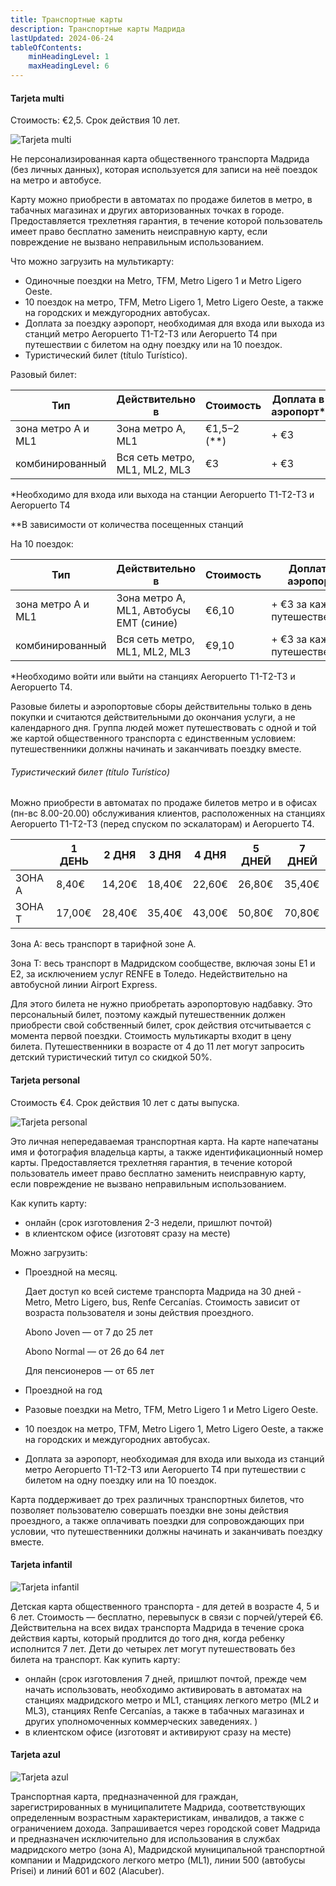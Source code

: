 ```yaml
---
title: Транспортные карты
description: Транспортные карты Мадрида
lastUpdated: 2024-06-24
tableOfContents:
    minHeadingLevel: 1
    maxHeadingLevel: 6
---
```





<LinkCard title="Карты метро" href="https://www.metromadrid.es/es/viaja-en-metro/plano-de-metro-de-madrid" />

<LinkCard title="Карта тарифных зон" href="https://crtm.es/billetes-y-tarifas/zonas-tarifarias/?zona=A&lang=es" />

<LinkCard title="Карта электричек Cercanías" href="https://www.crtm.es/media/14apxtll/cercanias.pdf" />


#### Tarjeta multi
Стоимость: €2,5. Срок действия 10 лет.

![Tarjeta multi](../../../assets/images/tarjeta_multi.png)

Не персонализированная карта общественного транспорта Мадрида (без личных данных),
которая используется для записи на неё поездок на метро и автобусе.

Карту можно приобрести в автоматах по продаже билетов в метро, в табачных магазинах и других авторизованных точках в городе.
Предоставляется трехлетняя гарантия, в течение которой пользователь имеет право бесплатно заменить неисправную карту,
если повреждение не вызвано неправильным использованием.

Что можно загрузить на мультикарту:
- Одиночные поездки на Metro, TFM, Metro Ligero 1 и Metro Ligero Oeste.
- 10 поездок на метро, TFM, Metro Ligero 1, Metro Ligero Oeste, а также на городских и междугородних автобусах.
- Доплата за поездку аэропорт, необходимая для входа или выхода из станций метро Aeropuerto T1-T2-T3 или Aeropuerto T4
при путешествии с билетом на одну поездку или на 10 поездок.
- Туристический билет (título Turístico).

Разовый билет:


| Тип  | Действительно в | Стоимость | Доплата в аэропорт* |
| ------------- | ------------- | ------------- | ------------- |
| зона метро А и ML1  | Зона метро A, ML1 | €1,5–2 (**) | + €3 |
| комбинированный  | Вся сеть метро, ML1, ML2, ML3 | €3 | + €3 |

*Необходимо для входа или выхода на станции Aeropuerto T1-T2-T3 и Aeropuerto T4

**В зависимости от количества посещенных станций

На 10 поездок:

| Тип  | Действительно в | Стоимость | Доплата в аэропорт* |
| ------------- | ------------- | ------------- | ------------- |
| зона метро А и ML1  | Зона метро A, ML1, Автобусы ЕМТ (синие)  | €6,10 | + €3 за каждого путешественника |
| комбинированный  | Вся сеть метро, ML1, ML2, ML3 | €9,10 | + €3 за каждого путешественника |

*Необходимо войти или выйти на станциях Aeropuerto T1-T2-T3 и Aeropuerto T4.

Разовые билеты и аэропортовые сборы действительны только в день покупки и считаются действительными до окончания услуги,
а не календарного дня.
Группа людей может путешествовать с одной и той же картой общественного транспорта с единственным условием:
путешественники должны начинать и заканчивать поездку вместе.


###### Туристический билет (título Turístico)


Можно приобрести в автоматах по продаже билетов метро и в офисах (пн-вс 8.00-20.00) обслуживания клиентов,
расположенных на станциях Aeropuerto T1-T2-T3 (перед спуском по эскалаторам) и Aeropuerto T4.

| | 1 ДЕНЬ | 2 ДНЯ | 3 ДНЯ | 4 ДНЯ | 5 ДНЕЙ | 7 ДНЕЙ |
| ------ | ------- | ------ | ------- | ------ | ------- | ------- |
| ЗОНА А | 8,40€ | 14,20€ | 18,40€ | 22,60€ | 26,80€ | 35,40€ |
| ЗОНА T | 17,00€ | 28,40€ | 35,40€ | 43,00€ | 50,80€ | 70,80€ |

Зона A: весь транспорт в тарифной зоне A.

Зона T: весь транспорт в Мадридском сообществе, включая зоны E1 и E2, за исключением услуг RENFE в Толедо.
Недействительно на автобусной линии Airport Express.

Для этого билета не нужно приобретать аэропортовую надбавку.
Это персональный билет, поэтому каждый путешественник должен приобрести свой собственный билет,
срок действия отсчитывается с момента первой поездки. Стоимость мультикарты входит в цену билета.
Путешественники в возрасте от 4 до 11 лет могут запросить детский туристический титул со скидкой 50%.


#### Tarjeta personal
Стоимость €4. Срок действия 10 лет с даты выпуска.

![Tarjeta personal](../../../assets/images/tarjeta_personal.png)

Это личная непередаваемая транспортная карта.
На карте напечатаны имя и фотография владельца карты, а также идентификационный номер карты.
Предоставляется трехлетняя гарантия, в течение которой пользователь имеет право бесплатно заменить неисправную карту,
если повреждение не вызвано неправильным использованием.

Как купить карту:
- онлайн (срок изготовления 2-3 недели, пришлют почтой)
- в клиентском офисе (изготовят сразу на месте)

Можно загрузить:
- Проездной на месяц.

    Дает доступ ко всей системе транспорта Мадрида на 30 дней - Metro, Metro Ligero, bus, Renfe Cercanías.
    Стоимость зависит от возраста пользователя и зоны действия проездного.

    Abono Joven — от 7 до 25 лет

    Abono Normal — от 26 до 64 лет

    Для пенсионеров — от 65 лет

- Проездной на год
- Разовые поездки на Metro, TFM, Metro Ligero 1 и Metro Ligero Oeste.
- 10 поездок на метро, TFM, Metro Ligero 1, Metro Ligero Oeste, а также на городских и междугородних автобусах.
- Доплата за аэропорт, необходимая для входа или выхода из станций метро Aeropuerto T1-T2-T3 или Aeropuerto T4
при путешествии с билетом на одну поездку или на 10 поездок.

Карта поддерживает до трех различных транспортных билетов, что позволяет пользователю совершать поездки вне зоны действия
проездного, а также оплачивать поездки для сопровождающих при условии, что путешественники должны начинать и заканчивать поездку
вместе.



#### Tarjeta infantil

![Tarjeta infantil](../../../assets/images/tarjeta_infantil.png)

Детская карта общественного транспорта - для детей в возрасте 4, 5 и 6 лет.
Стоимость — бесплатно, перевыпуск в связи с порчей/утерей €6.
Действительна на всех видах транспорта Мадрида в течение срока действия карты, который продлится до того дня, когда ребенку исполнится 7 лет.
Дети до четырех лет могут путешествовать без билета на транспорт.
Как купить карту:
- онлайн (срок изготовления 7 дней, пришлют почтой, прежде чем начать использовать,
необходимо активировать в автоматах на станциях мадридского метро и ML1, станциях легкого метро (ML2 и ML3),
станциях Renfe Cercanías, а также в табачных магазинах и других уполномоченных коммерческих заведениях. )
- в клиентском офисе (изготовят и активируют сразу на месте)



#### Tarjeta azul

![Tarjeta azul](../../../assets/images/tarjeta_azul.png)


Транспортная карта, предназначенной для граждан, зарегистрированных в муниципалитете Мадрида,
соответствующих определенным возрастным характеристикам, инвалидов, а также с ограничением дохода.
Запрашивается через городской совет Мадрида и предназначен исключительно для использования в службах мадридского метро (зона A),
Мадридской муниципальной транспортной компании и Мадридского легкого метро (ML1), линии 500 (автобусы Prisei)
и линий 601 и 602 (Alacuber).
